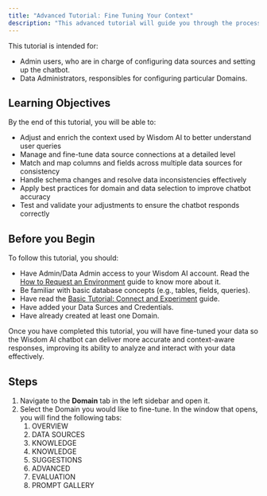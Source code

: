 ```yaml
---
title: "Advanced Tutorial: Fine Tuning Your Context"
description: "This advanced tutorial will guide you through the process of fine-tuning your Wisdom AI data to improve chatbot performance for data analysis. You will learn how to make detailed adjustments to context and data sources, including matching columns and fields to ensure accurate and relevant responses."
---
```


This tutorial is intended for:

- Admin users, who are in charge of configuring data sources and setting up the chatbot.
- Data Administrators, responsibles for configuring particular Domains.

## Learning Objectives

By the end of this tutorial, you will be able to:

- Adjust and enrich the context used by Wisdom AI to better understand user queries
- Manage and fine-tune data source connections at a detailed level
- Match and map columns and fields across multiple data sources for consistency
- Handle schema changes and resolve data inconsistencies effectively
- Apply best practices for domain and data selection to improve chatbot accuracy
- Test and validate your adjustments to ensure the chatbot responds correctly

## Before you Begin

To follow this tutorial, you should:

- Have Admin/Data Admin access to your Wisdom AI account. Read the <u>How to Request an Environment</u> guide to know more about it.
- Be familiar with basic database concepts (e.g., tables, fields, queries).
- Have read the <u>Basic Tutorial: Connect and Experiment</u> guide.
- Have added your Data Surces and Credentials.
- Have already created at least one Domain.

Once you have completed this tutorial, you will have fine-tuned your data so the Wisdom AI chatbot can deliver more accurate and context-aware responses, improving its ability to analyze and interact with your data effectively.

## Steps

1. Navigate to the **Domain** tab in the left sidebar and open it.
2. Select the Domain you would like to fine-tune. In the window that opens, you will find the following tabs:
   1. OVERVIEW
   2. DATA SOURCES
   3. KNOWLEDGE
   4. KNOWLEDGE
   5. SUGGESTIONS
   6. ADVANCED
   7. EVALUATION
   8. PROMPT GALLERY